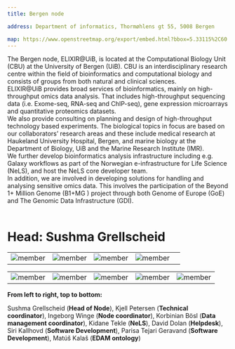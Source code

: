 ---
title: Bergen node

address: Department of informatics, Thormøhlens gt 55, 5008 Bergen

map: https://www.openstreetmap.org/export/embed.html?bbox=5.33115%2C60.38131%2C5.33115%2C60.38131&layer=mapnik&marker=60.38131%2C5.33115
---



The Bergen node, ELIXIR@UiB, is located at the Computational Biology Unit (CBU) at the University of Bergen (UiB). CBU is an interdisciplinary research centre within the field of bioinformatics and computational biology and consists of groups from both natural and clinical sciences.
<br />
ELIXIR@UiB provides broad services of bio­informatics, mainly on high-throughput omics data analysis. That includes high-throughput sequencing data (i.e. Exome-seq, RNA-seq and ChIP-seq), gene expression microarrays and quantitative proteomics data­sets.
<br />
We also provide consulting on planning and design of high-throughput technology based experiments. The biological topics in focus are based on our collaborators’ research areas and these include medical research at Haukeland University Hospital, Bergen, and marine biology at the Department of Biology, UiB and the Marine Research Institute (IMR).
<br />
We further develop bioinformatics analysis infrastructure including e.g. Galaxy workflows as part of the Norwegian e-infrastructure for Life Science (NeLS), and host the NeLS core developer team. 
<br />
In addition, we are involved in developing solutions for handling and analysing sensitive omics data. This involves the participation of the Beyond 1+ Million Genome (B1+MG ) project through both Genome of Europe (GoE) and The Genomic Data Infrastructure (GDI).   
<br />
# **Head: Sushma Grellscheid**

||||||
:-:|:-:|:-:|:-:|:-:
![member](../../assets/people/sushma.png)  | ![member](../../assets/people/kjell-petersen.png) | ![member](../../assets/people/ingeborg-winge.png) | ![member](../../assets/people/korbinian.png) |

||||||
:-:|:-:|:-:|:-:|:-:
![member](../../assets/people/kidane.jpg) | ![member](../../assets/people/david.jpg) | ![member](../../assets/people/siri.jpg) | ![member](../../assets/people/parisa.jpg) | ![member](../../assets/people/matus.jpg)

**From left to right, top to bottom:**

Sushma Grellscheid (**Head of Node**), Kjell Petersen (**Technical coordinator**), Ingeborg Winge (**Node coordinator**), Korbinian Bösl (**Data management coordinator**), Kidane Tekle (**NeLS**), David Dolan (**Helpdesk**), Siri Kallhovd (**Software Development**), Parisa Tejari Geravand (**Software Development**), Matúš Kalaš (**EDAM ontology**)

